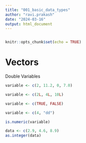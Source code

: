```yaml
---
title: "001_basic_data_types"
author: "ravi.prakash"
date: "2024-03-16"
output: html_document
---
```


```r
```

```r
knitr::opts_chunk$set(echo = TRUE)
```

# Vectors

Double Variables

```r
variable <- c(2, 11.2, 0, 7.0)
```

```r
variable <- c(2L, 4L, 10L)
```

```r
variable <- c(TRUE, FALSE)
```

```r
variable <- c(4, "dd")
```

```r
is.numeric(variable)
```
```r
data <- c(2.9, 4.6, 8.9)
as.integer(data)
```

